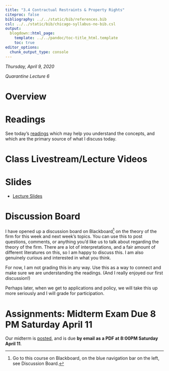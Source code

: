 ```yaml
---
title: "3.4 Contractual Restraints & Property Rights"
citeproc: false
bibliography: ../../static/bib/references.bib
csl: ../../static/bib/chicago-syllabus-no-bib.csl
output:
  blogdown::html_page:
    template: ../../pandoc/toc-title_html.template
    toc: true
editor_options: 
  chunk_output_type: console
---
```


*Thursday, April 9, 2020*

*Quarantine Lecture 6*

# Overview

# Readings

See today's [readings](/reading/3.4-reading) which may help you understand the concepts, and which are the primary source of what I discuss today.

# Class Livestream/Lecture Videos

# Slides

- [<i class="fas fa-external-link-square-alt"></i> Lecture Slides](/slides/3.4-slides.html)

# Discussion Board

I have opened up a discussion board on Blackboard^[Go to this course on Blackboard, on the blue navigation bar on the left, see Discussion Board.] on the theory of the firm for this week and next week's topics. You can use this to post questions, comments, or anything you'd like us to talk about regarding the theory of the firm. There are a lot of interpretations, and a fair amount of different literatures on this, so I am happy to discuss this. I am also genuinely curious and interested in what you think.

For now, I am not grading this in any way. Use this as a way to connect and make sure we are understanding the readings. (And I really enjoyed our first discussion!)

Perhaps later, when we get to applications and policy, we will take this up more seriously and I will grade for participation.

# Assignments: Midterm Exam Due 8 PM Saturday April 11

Our midterm is [posted](/assignment/midterm), and is due **by email as a PDF at 8:00PM Saturday April 11**.
